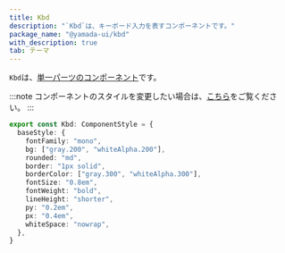 ```yaml
---
title: Kbd
description: "`Kbd`は、キーボード入力を表すコンポーネントです。"
package_name: "@yamada-ui/kbd"
with_description: true
tab: テーマ
---
```


`Kbd`は、[単一パーツのコンポーネント](/styled-system/theming/component-style#単一パーツのコンポーネント)です。

:::note
コンポーネントのスタイルを変更したい場合は、[こちら](/styled-system/theming/customize-theme#コンポーネントのスタイルを変更する)をご覧ください。
:::

```ts
export const Kbd: ComponentStyle = {
  baseStyle: {
    fontFamily: "mono",
    bg: ["gray.200", "whiteAlpha.200"],
    rounded: "md",
    border: "1px solid",
    borderColor: ["gray.300", "whiteAlpha.300"],
    fontSize: "0.8em",
    fontWeight: "bold",
    lineHeight: "shorter",
    py: "0.2em",
    px: "0.4em",
    whiteSpace: "nowrap",
  },
}
```
